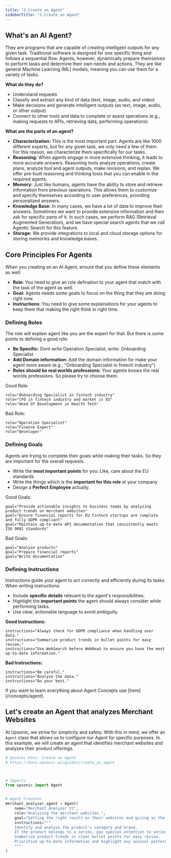 ```yaml
---
title: "2.Create an Agent"
sidebarTitle: "2.Create an Agent"
---
```



## What's an AI Agent?

They are programs that are capable of creating intelligent outputs for any given task. Traditional software is designed for one specific thing and follows a sequential flow. Agents, however, dynamically prepare themselves to perform tasks and determine their own needs and actions. They are like general Machine Learning (ML) models, meaning you can use them for a variety of tasks.


**What do they do?**
- Understand requests
- Classify and extract any kind of data (text, image, audio, and video)
- Make decisions and generate intelligent outputs (as text, image, audio, or other output)
- Connect to other tools and data to complete or assist operations (e.g., making requests to APIs, retrieving data, performing operations)

**What are the parts of an agent?**
- **Characterization:** This is the most important part. Agents are like 1000 different experts, but for any given task, we only need a few of them. For this reason, we characterize them specifically for our tasks.
- **Reasoning:** When agents engage in more extensive thinking, it leads to more accurate answers. Reasoning tools analyze operations, create plans, analyze tool and agent outputs, make revisions, and replan. We offer pre-built reasoning and thinking tools that you can enable in the required agents.
- **Memory:** Just like humans, agents have the ability to store and retrieve information from previous operations. This allows them to customize and specify themselves according to user preferences, providing personalized answers.
- **Knowledge Base:** In many cases, we have a lot of data to improve their answers. Sometimes we want to provide extensive information and then ask for specific parts of it. In such cases, we perform RAG (Retrieval Augmented Generation), and we have special search agents that we call Agentic Search for this feature.
- **Storage:** We provide integrations to local and cloud storage options for storing memories and knowledge bases.






## Core Principles For Agents

When you creating an an AI Agent, ensure that you define these elements as well:
- **Role:** You need to give an role defination to your agent that match with the task of the agent as well.
- **Goal:** Agents needs some goals to focus on the thing that they are doing right now. 
- **Instructions:** You need to give some explainations for your agents to keep them that making the right think in right time.



### Defining Roles
The role will explain agent like you are the expert for that. But there is some points to defining a good role:
- **Be Specific:** Dont write Operation Specialist, write: Onboarding Specialist
- **Add Domain information:** Add the domain information for make your agent more aware (e.g., "Onboarding Specialist in fintech industry")
- **Roles should be real worlds professions:** Your agents knows the real worlds professions. So please try to choose them.

Good Role:
```
role="Onboarding Specialist in fintech industry"
role="CFO in fintech industry and market is EU"
role="Head Of Development in Health Tech"
```


Bad Role:
```
role="Operation Specialist"
role="Finance Expert"
role="Developer"
```

### Defining Goals

Agents are trying to complete their goals while making their tasks. So they are important for the overall requests.

- Write the **most important points** for you: Like, care about the EU standards
- Write the things which is the **important for this role** at your company
- Design a **Perfect Employee** actually.

Good Goals:
```
goal="Provide actionable insights to business teams by analyzing product trends on merchant websites"
goal="Ensure financial reports for EU fintech startups are complete and fully GDPR compliant"
goal="Maintain up-to-date API documentation that consistently meets ISO 9001 standards"
```

Bad Goals:
```
goal="Analyze products"
goal="Prepare financial reports"
goal="Write documentation"
```

### Defining Instructions
Instructions guide your agent to act correctly and efficiently during its tasks. When writing instructions:
- Include **specific details** relevant to the agent's responsibilities. 
- Highlight the **important points** the agent should always consider while performing tasks.
- Use clear, actionable language to avoid ambiguity.

**Good Instructions:**
```
instructions="Always check for GDPR compliance when handling user data."
instructions="Summarize product trends in bullet points for easy review."
instructions="Use WebSearch before WebRead to ensure you have the most up-to-date information."
```

**Bad Instructions:**
```
instructions="Be careful."
instructions="Analyze the data."
instructions="Do your best."
```


<Info>
  If you want to learn everything about Agent Concepts use [here](/concepts/agent).
</Info>



## Let's create an Agent that analyzes Merchant Websites

At Upsonic, we strive for simplicity and safety. With this in mind, we offer an `Agent` class that allows us to configure our Agent for specific purposes. In this example, we will create an agent that identifies merchant websites and analyzes their product offerings.

```python
# Upsonic Docs: Create an Agent
# https://docs.upsonic.ai/guides/create_an_agent



# Imports
from upsonic import Agent


# Agent Creation
merchant_analyzer_agent = Agent(
    name="Merchant Analyzer V1",
    role="Analyzing the merchant websites.",
    goal="Getting the right result on their websites and giving as the user requested format",
    instructions="""
    Identify and analyze the product's category and brand.
    If the product belongs to a series, pay special attention to series details and related products.
    Summarize product trends in clear bullet points for easy review.
    Prioritize up-to-date information and highlight any unusual patterns or outliers.
    """
)

```








